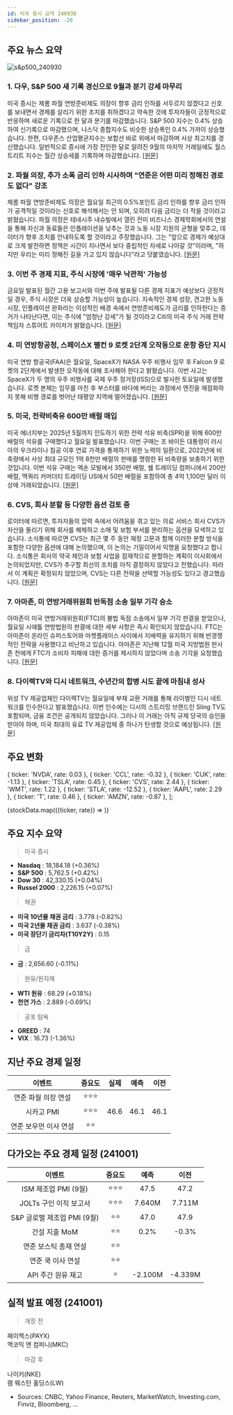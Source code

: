 ```yaml
---
id: 미국 증시 요약 240930
sidebar_position: -20
---
```


## 주요 뉴스 요약

![s&p500_240930](/map/240930.png)

### 1. **다우, S&P 500 새 기록 경신으로 9월과 분기 강세 마무리**

미국 증시는 제롬 파월 연방준비제도 의장이 향후 금리 인하를 서두르지 않겠다고 신호를 보내면서 경제를 살리기 위한 조치를 취하겠다고 약속한 것에 투자자들이 긍정적으로 반응하며 새로운 기록으로 한 달과 분기를 마감했습니다. S&P 500 지수는 0.4% 상승하여 신기록으로 마감했으며, 나스닥 종합지수도 비슷한 상승폭인 0.4% 가까이 상승했습니다. 한편, 다우존스 산업평균지수는 보합선 바로 위에서 마감하며 사상 최고치를 경신했습니다. 일반적으로 증시에 가장 잔인한 달로 알려진 9월의 마지막 거래일에도 월스트리트 지수는 월간 상승세를 기록하며 마감했습니다. [[원문]](https://finance.yahoo.com/news/live/stock-market-today-dow-sp-500-hit-fresh-records-to-cap-strong-september-quarter-145516820.html)

### 2. **파월 의장, 추가 소폭 금리 인하 시사하며 "연준은 어떤 미리 정해진 경로도 없다" 강조**

제롬 파월 연방준비제도 의장은 월요일 최근의 0.5%포인트 금리 인하를 향후 금리 인하가 공격적일 것이라는 신호로 해석해서는 안 되며, 오히려 다음 금리는 더 작을 것이라고 밝혔습니다. 파월 의장은 테네시주 내슈빌에서 열린 전미 비즈니스 경제학회에서의 연설을 통해 자신과 동료들은 인플레이션을 낮추는 것과 노동 시장 지원의 균형을 맞추고, 데이터가 향후 조치를 안내하도록 할 것이라고 주장했습니다. 그는 "앞으로 경제가 예상대로 크게 발전하면 정책은 시간이 지나면서 보다 중립적인 자세로 나아갈 것"이라며, "하지만 우리는 미리 정해진 길을 가고 있지 않습니다"라고 덧붙였습니다. [[원문]](https://www.cnbc.com/2024/09/30/powell-indicates-further-rate-cuts-but-insists-the-fed-is-not-on-any-preset-course.html)

### 3. **이번 주 경제 지표, 주식 시장에 '매우 낙관적' 가능성**

금요일 발표된 월간 고용 보고서와 이번 주에 발표될 다른 경제 지표가 예상보다 긍정적일 경우, 주식 시장은 더욱 상승할 가능성이 높습니다. 지속적인 경제 성장, 견고한 노동 시장, 인플레이션 완화라는 이상적인 배경 속에서 연방준비제도가 금리를 인하한다는 증거가 나타난다면, 이는 주식에 "엄청난 강세"가 될 것이라고 Citi의 미국 주식 거래 전략 책임자 스튜어트 카이저가 밝혔습니다. [[원문]](https://finance.yahoo.com/news/this-weeks-economic-data-could-be-hugely-bullish-for-stocks-190354429.html)

### 4. **미 연방항공청, 스페이스X 팰컨 9 로켓 2단계 오작동으로 운항 중단 지시**

미국 연방 항공국(FAA)은 월요일, SpaceX가 NASA 우주 비행사 임무 후 Falcon 9 로켓의 2단계에서 발생한 오작동에 대해 조사해야 한다고 밝혔습니다. 이번 사고는 SpaceX가 두 명의 우주 비행사를 국제 우주 정거장(ISS)으로 발사한 토요일에 발생했습니다. 로켓 본체는 임무를 마친 후 부스터를 바다에 버리는 과정에서 엔진을 재점화하지 못해 비행 경로를 벗어난 태평양 지역에 떨어졌습니다. [[원문]](https://www.reuters.com/technology/space/us-faa-grounds-spacexs-falcon-9-rocket-after-second-stage-malfunction-2024-09-30/)

### 5. **미국, 전략비축유 600만 배럴 매입**

미국 에너지부는 2025년 5월까지 인도하기 위한 전략 석유 비축(SPR)을 위해 600만 배럴의 석유를 구매했다고 월요일 발표했습니다. 이번 구매는 조 바이든 대통령이 러시아의 우크라이나 침공 이후 연료 가격을 통제하기 위한 노력의 일환으로, 2022년에 비축량에서 사상 최대 규모인 1억 8천만 배럴의 판매를 명령한 뒤 비축량을 보충하기 위한 것입니다. 이번 석유 구매는 엑손 모빌에서 350만 배럴, 쉘 트레이딩 컴퍼니에서 200만 배럴, 맥쿼리 커머더티 트레이딩 US에서 50만 배럴을 포함하여 총 4억 1,100만 달러 이상에 거래되었습니다. [[원문]](https://www.reuters.com/markets/commodities/us-buys-6-million-barrels-oil-strategic-petroleum-reserve-2024-09-30/)

### 6. **CVS, 회사 분할 등 다양한 옵션 검토 중**

로이터에 따르면, 투자자들의 압력 속에서 어려움을 겪고 있는 의료 서비스 회사 CVS가 자산을 돌리기 위해 회사를 해체하고 소매 및 보험 부서를 분리하는 옵션을 모색하고 있습니다. 소식통에 따르면 CVS는 최근 몇 주 동안 재정 고문과 함께 이러한 분할 방식을 포함한 다양한 옵션에 대해 논의했으며, 이 논의는 기밀이어서 익명을 요청했다고 합니다. 소식통은 회사의 약국 체인과 보험 사업을 잠재적으로 분할하는 계획이 이사회에서 논의되었지만, CVS가 추구할 최선의 조치를 아직 결정하지 않았다고 전했습니다. 따라서 이 계획은 확정되지 않았으며, CVS는 다른 전략을 선택할 가능성도 있다고 경고했습니다. [[원문]](https://www.reuters.com/business/healthcare-pharmaceuticals/cvs-explores-options-including-potential-break-up-sources-say-2024-09-30/)

### 7. **아마존, 미 연방거래위원회 반독점 소송 일부 기각 승소**

아마존이 미국 연방거래위원회(FTC)의 불법 독점 소송에서 일부 기각 판결을 받았으나, 월요일 시애틀 연방법원의 판결에 대한 세부 사항은 즉시 확인되지 않았습니다. FTC는 아마존이 온라인 슈퍼스토어와 마켓플레이스 사이에서 지배력을 유지하기 위해 반경쟁적인 전략을 사용했다고 비난하고 있습니다. 아마존은 지난해 12월 미국 지방법원 판사 존 천에게 FTC가 소비자 피해에 대한 증거를 제시하지 않았다며 소송 기각을 요청했습니다. [[원문]](https://www.reuters.com/legal/amazon-wins-partial-dismissal-us-ftcs-antitrust-lawsuit-2024-10-01/)

### 8. **다이렉TV와 디시 네트워크, 수년간의 합병 시도 끝에 마침내 성사**

위성 TV 제공업체인 다이렉TV는 월요일에 부채 교환 거래를 통해 라이벌인 디시 네트워크를 인수한다고 발표했습니다. 이번 인수에는 디시의 스트리밍 브랜드인 Sling TV도 포함되며, 금융 조건은 공개되지 않았습니다. 그러나 이 거래는 아직 규제 당국의 승인을 받아야 하며, 미국 최대의 유료 TV 제공업체 중 하나가 탄생할 것으로 예상됩니다. [[원문]](https://finance.yahoo.com/news/directv-and-dish-have-spent-years-trying-to-merge-its-finally-happening-121720618.html)

## 주요 변화

  { ticker: 'NVDA', rate: 0.03 },
  { ticker: 'CCL', rate: -0.32 },
  { ticker: 'CUK', rate: -1.13 },
  { ticker: 'TSLA', rate: 0.45 },
  { ticker: 'CVS', rate: 2.44 },
  { ticker: 'WMT', rate: 1.22 },
  { ticker: 'STLA', rate: -12.52 },
  { ticker: 'AAPL', rate: 2.29 },
  { ticker: 'T', rate: 0.46 },
  { ticker: 'AMZN', rate: -0.87 },
];

{stockData.map(({ticker, rate}) => <StockCardMini key={ticker} ticker={ticker} rate={rate}></StockCardMini>)}

## 주요 지수 요약

> 미국 증시

- **Nasdaq** : 18,184.18 (+0.36%)
- **S&P 500** : 5,762.5 (+0.42%)
- **Dow 30** : 42,330.15 (+0.04%)
- **Russel 2000** : 2,226.15 (+0.07%)

> 채권

- **미국 10년물 채권 금리** : 3.778 (-0.82%)
- **미국 2년물 채권 금리** : 3.637 (-0.38%)
- **미국 장단기 금리차(T10Y2Y)** : 0.15

> 금

- **금** : 2,656.60 (-0.11%)

> 원유/원자재

- **WTI 원유** : 68.29 (+0.18%)
- **천연 가스** : 2.889 (-0.69%)

> 공포 탐욕

- **GREED** : 74
- **VIX** : 16.73 (-1.36%)

## 지난 주요 경제 일정

|        이벤트         | 중요도 | 실제 | 예측 | 이전 |
| :-------------------: | :----: | :--: | :--: | :--: |
|  연준 파월 의장 연설  | ⭐⭐⭐ |      |      |      |
|      시카고 PMI       | ⭐⭐⭐ | 46.6 | 46.1 | 46.1 |
| 연준 보우먼 이사 연설 |  ⭐⭐  |      |      |      |

## 다가오는 주요 경제 일정 (241001)

|           이벤트            | 중요도 |  예측   |  이전   |
| :-------------------------: | :----: | :-----: | :-----: |
|    ISM 제조업 PMI (9월)     | ⭐⭐⭐ |  47.5   |  47.2   |
|   JOLTs 구인 이직 보고서    | ⭐⭐⭐ | 7.640M  | 7.711M  |
| S&P 글로벌 제조업 PMI (9월) |  ⭐⭐  |  47.0   |  47.9   |
|        건설 지출 MoM        |  ⭐⭐  |  0.2%   |  -0.3%  |
|    연준 보스틱 총재 연설    |  ⭐⭐  |         |         |
|      연준 쿡 이사 연설      |  ⭐⭐  |         |         |
|     API 주간 원유 재고      |   ⭐   | -2.100M | -4.339M |

## 실적 발표 예정 (241001)

> 개장 전

페이첵스(PAYX)  
맥코믹 앤 컴퍼니(MKC)

> 마감 후

나이키(NKE)  
램 웨스턴 홀딩스(LW)

- Sources: CNBC, Yahoo Finance, Reuters, MarketWatch, Investing.com, Finviz, Bloomberg, ...
